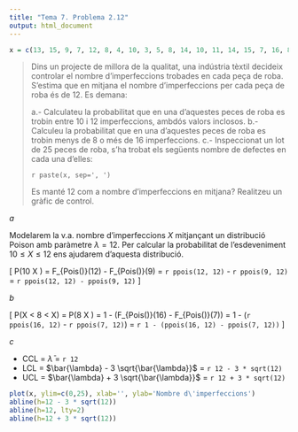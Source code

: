 ```yaml
---
title: "Tema 7. Problema 2.12"
output: html_document
---
```


```r
x = c(13, 15, 9, 7, 12, 8, 4, 10, 3, 5, 8, 14, 10, 11, 14, 15, 7, 16, 8, 8, 9, 14, 17, 13, 9)
```

> Dins un projecte de millora de la qualitat, una indústria tèxtil decideix controlar el nombre d'imperfeccions trobades en cada peça de roba. S'estima que en mitjana el nombre d'imperfeccions per cada peça de roba és de 12. Es demana:
>
> a.- Calculateu la probabilitat que en una d'aquestes peces de roba es trobin entre 10 i 12 imperfeccions, ambdós valors inclosos.
> b.- Calculeu la probabilitat que en una d'aquestes peces de roba es trobin menys de 8 o més de 16 imperfeccions.
> c.- Inspeccionat un lot de 25 peces de roba, s'ha trobat els següents nombre de defectes en cada una d'elles:
>
> `r paste(x, sep=', ')`
>
> Es manté 12 com a nombre d'imperfeccions en mitjana? Realitzeu un gràfic de control.

_a_

Modelarem la v.a. nombre d'imperfeccions $X$ mitjançant un distribució Poison amb paràmetre $\lambda=12$. Per calcular la probabilitat de l'esdeveniment $10 \leq X \leq 12$ ens ajudarem d'aquesta distribució.

\[
P(10 \leq X \leq 12) = F_{Pois(\lambda=12)}(12) - F_{Pois(\lambda=12)}(9) = `r ppois(12, 12)` - `r ppois(9, 12)` = `r ppois(12, 12) - ppois(9, 12)`
\]

_b_

\[
P(X < 8 \cup 16 < X) = P(8 \leq X \leq 16) = 1 - (F_{Pois(\lambda=12)}(16) - F_{Pois(\lambda=12)}(7)) = 1 - (`r ppois(16, 12)` - `r ppois(7, 12)`) = `r 1 - (ppois(16, 12) - ppois(7, 12))`
\]

_c_

  * CCL = $\bar{\lambda}$ = `r 12`
  * LCL = $\bar{\lambda} - 3 \sqrt{\bar{\lambda}}$ = `r 12 - 3 * sqrt(12)`
  * UCL = $\bar{\lambda} + 3 \sqrt{\bar{\lambda}}$ = `r 12 + 3 * sqrt(12)`

```r
plot(x, ylim=c(0,25), xlab='', ylab='Nombre d\'imperfeccions')
abline(h=12 - 3 * sqrt(12))
abline(h=12, lty=2)
abline(h=12 + 3 * sqrt(12))
```
  

